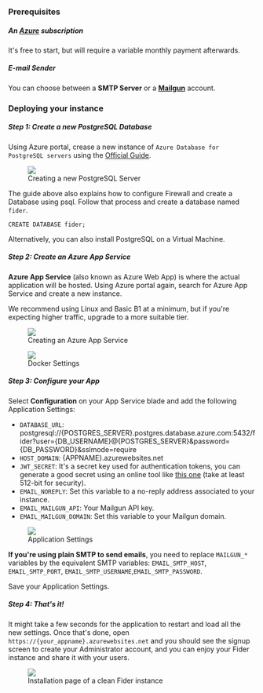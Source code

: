 ### Prerequisites

##### An [Azure](https://azure.microsoft.com/en-us/) subscription

It's free to start, but will require a variable monthly payment afterwards.

##### E-mail Sender

You can choose between a **SMTP Server** or a **[Mailgun](https://www.mailgun.com)** account.

### Deploying your instance

##### Step 1: Create a new PostgreSQL Database

Using Azure portal, crease a new instance of `Azure Database for PostgreSQL servers` using the [Official Guide](https://docs.microsoft.com/en-us/azure/postgresql/quickstart-create-server-database-portal).

<figure>
  <img src="/images/docs/azure/azure-postgres-create.png" />
  <figcaption>Creating a new PostgreSQL Server</figcaption>
</figure>

The guide above also explains how to configure Firewall and create a Database using psql. Follow that process and create a database named `fider`.

```
CREATE DATABASE fider;
```

Alternatively, you can also install PostgreSQL on a Virtual Machine.

##### Step 2: Create an Azure App Service

**Azure App Service** (also known as Azure Web App) is where the actual application will be hosted. Using Azure portal again, search for Azure App Service and create a new instance.

We recommend using Linux and Basic B1 at a minimum, but if you're expecting higher traffic, upgrade to a more suitable tier.

<figure>
  <img src="/images/docs/azure/azure-app-site1.png" />
  <figcaption>Creating an Azure App Service</figcaption>
</figure>

<figure>
  <img src="/images/docs/azure/azure-app-site2.png" />
  <figcaption>Docker Settings</figcaption>
</figure>

##### Step 3: Configure your App

Select **Configuration** on your App Service blade and add the following Application Settings:

- `DATABASE_URL`: postgresql://{POSTGRES_SERVER}.postgres.database.azure.com:5432/fider?user={DB_USERNAME}@{POSTGRES_SERVER}&password={DB_PASSWORD}&sslmode=require
- `HOST_DOMAIN`: {APPNAME}.azurewebsites.net
- `JWT_SECRET`: It's a secret key used for authentication tokens, you can generate a good secret using an online tool like [this one](https://www.allkeysgenerator.com/Random/Security-Encryption-Key-Generator.aspx) (take at least 512-bit for security).
- `EMAIL_NOREPLY`: Set this variable to a no-reply address associated to your instance.
- `EMAIL_MAILGUN_API`: Your Mailgun API key.
- `EMAIL_MAILGUN_DOMAIN`: Set this variable to your Mailgun domain.

<figure>
  <img src="/images/docs/azure/azure-app-settings.png" />
  <figcaption>Application Settings</figcaption>
</figure>

**If you're using plain SMTP to send emails**, you need to replace `MAILGUN_*` variables by the equivalent SMTP variables: `EMAIL_SMTP_HOST`, `EMAIL_SMTP_PORT`, `EMAIL_SMTP_USERNAME`,`EMAIL_SMTP_PASSWORD`.

Save your Application Settings.

##### Step 4: That's it!

It might take a few seconds for the application to restart and load all the new settings. Once that's done, open `https://{your_appname}.azurewebsites.net` and you should see the signup screen to create your Administrator account, and you can enjoy your Fider instance and share it with your users.

<figure>
  <img src="/images/docs/fider-clean-install.png" />
  <figcaption>Installation page of a clean Fider instance</figcaption>
</figure>

